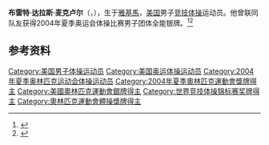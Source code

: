{{NoteTA|G1=Sports}}
'''布雷特·达拉斯·麦克卢尔'''（{{lang-en|Brett Dallas McClure}}，{{bd|1981年|2月19日||}}），生于[[雅基馬|雅基馬]]，[[美国|美国]]男子[[竞技体操|竞技体操]]运动员。他曾联同队友获得2004年夏季奥运会体操比赛男子团体全能银牌。<ref>{{Cite web|title=Brett MCCLURE|url=https://www.olympic.org/brett-mcclure|accessdate=2021-03-28|work=International Olympic Committee|archive-date=2017-10-25|archive-url=https://web.archive.org/web/20171025192916/https://www.olympic.org/brett-mcclure|dead-url=no}}</ref><ref>{{cite web|url=https://www.olympedia.org/athletes/107229|title=Brett McClure|work=Olympedia|accessdate=2021-03-29|archive-date=2021-07-03|archive-url=https://web.archive.org/web/20210703052921/https://www.olympedia.org/athletes/107229|dead-url=no}}</ref>

== 参考资料 ==
{{reflist}}

{{Authority control}}
{{DEFAULTSORT:McClure, Brett Dallas}}
[[Category:美国男子体操运动员|Category:美国男子体操运动员]]
[[Category:美国奥运体操运动员|Category:美国奥运体操运动员]]
[[Category:2004年夏季奥林匹克运动会体操运动员|Category:2004年夏季奥林匹克运动会体操运动员]]
[[Category:2004年夏季奧林匹克運動會獎牌得主|Category:2004年夏季奧林匹克運動會獎牌得主]]
[[Category:美國奧林匹克運動會銀牌得主|Category:美國奧林匹克運動會銀牌得主]]
[[Category:世界竞技体操锦标赛奖牌得主|Category:世界竞技体操锦标赛奖牌得主]]
[[Category:奧林匹克運動會體操獎牌得主|Category:奧林匹克運動會體操獎牌得主]]